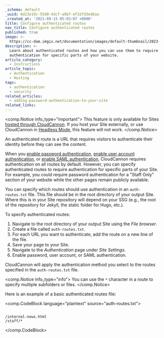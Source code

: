 ```yaml
---
_schema: default
_uuid: 6d23e19c-55d0-4dcf-a9bf-ef32fd3ed6aa
_created_at: '2021-09-15 05:03:07 +0000'
title: Configure authenticated routes
nav_title: Configure authenticated routes
published: true
image: >-
  https://cc-dam.imgix.net/documentation/images/default-thumbnail/2023-Q4/CloudCannon-Documentation-Thumbnail.png
description: >-
  Learn about authenticated routes and how you can use them to require
  authentication for specific parts of your website.
article_category:
  - Instructions
article_topic:
  - Authentication
  - Hosting
tags:
  - authentication
  - security
related_articles:
  - adding-password-authentication-to-your-site
related_links:
---
```

<comp.Notice info_type="important">
  This feature is only available for Sites [hosted through CloudCannon](/documentation/articles/what-is-web-hosting/#hosting-on-cloud-cannon). If you host your Site externally, or use CloudCannon in [Headless Mode](/documentation/articles/what-is-headless-mode/), this feature will not work.
</comp.Notice>

An authenticated route is a URL that requires visitors to authenticate their identity before they can see the content.

When you [enable password authentication](/documentation/articles/enable-password-authentication/), [enable user account authentication](/documentation/articles/enable-user-account-authentication/), or [enable SAML authentication](/documentation/articles/enable-saml-authentication/), CloudCannon requires authentication on all routes by default. However, you can specify authenticated routes to require authentication for specific parts of your Site. For example, you could require password authentication for a "Staff Only" section of your website while the other pages remain publicly available.

You can specify which routes should use authentication in an `auth-routes.txt` file. This file should be in the root directory of your output Site. Where this is in your Site repository will depend on your SSG (e.g., the root of the repository for Jekyll, the static folder for Hugo, etc.).

To specify authenticated routes:

1. Navigate to the root directory of your output Site using the *File browser*.
2. Create a file called `auth-routes.txt`.
3. For each URL you want to authenticate, add the route on a new line of the file.
4. Save your page to your Site.
5. Navigate to the *Authentication* page under *Site Settings*.
6. Enable password, user account, or SAML authentication.

CloudCannon will apply the authentication method you select to the routes specified in the `auth-routes.txt` file.

<comp.Notice info_type="info">
  You can use the `*` character in a route to specify multiple subfolders or files.
</comp.Notice>

Here is an example of a basic authenticated routes file:

<comp.CodeBlock language="plaintext" source="auth-routes.txt">
```

/internal-news.html
/staff/*

```
</comp.CodeBlock>